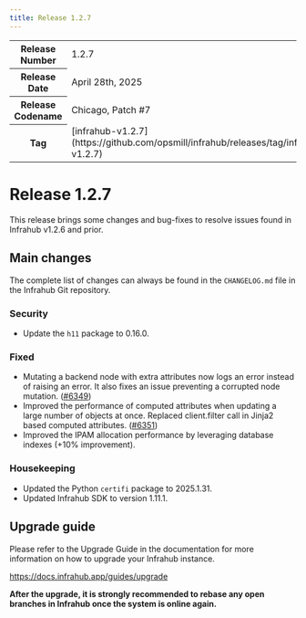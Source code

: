 ```yaml
---
title: Release 1.2.7
---
```

<table>
  <tbody>
    <tr>
      <th>Release Number</th>
      <td>1.2.7</td>
    </tr>
    <tr>
      <th>Release Date</th>
      <td>April 28th, 2025</td>
    </tr>
    <tr>
      <th>Release Codename</th>
      <td>Chicago, Patch #7</td>
    </tr>
    <tr>
      <th>Tag</th>
      <td>[infrahub-v1.2.7](https://github.com/opsmill/infrahub/releases/tag/infrahub-v1.2.7)</td>
    </tr>
  </tbody>
</table>

# Release 1.2.7

This release brings some changes and bug-fixes to resolve issues found in Infrahub v1.2.6 and prior.

## Main changes

The complete list of changes can always be found in the `CHANGELOG.md` file in the Infrahub Git repository.

### Security

- Update the `h11` package to 0.16.0.

### Fixed

- Mutating a backend node with extra attributes now logs an error instead of raising an error. It also fixes an issue
  preventing a corrupted node mutation. ([#6349](https://github.com/opsmill/infrahub/issues/6349))
- Improved the performance of computed attributes when updating a large number of objects at once. Replaced client.filter call in Jinja2 based computed attributes. ([#6351](https://github.com/opsmill/infrahub/issues/6351))
- Improved the IPAM allocation performance by leveraging database indexes (+10% improvement).

### Housekeeping

- Updated the Python `certifi` package to 2025.1.31.
- Updated Infrahub SDK to version 1.11.1.

## Upgrade guide

Please refer to the Upgrade Guide in the documentation for more information on how to upgrade your Infrahub instance.

https://docs.infrahub.app/guides/upgrade

**After the upgrade, it is strongly recommended to rebase any open branches in Infrahub once the system is online again.**
